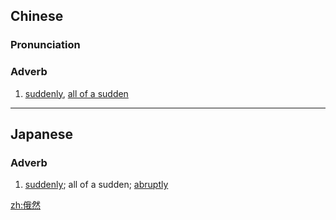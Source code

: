 ==Chinese==
{{zh-forms}}

===Pronunciation===
{{zh-pron
|m=érán
|c=ngo4 jin4
|cat=adv
}}

===Adverb===
{{zh-adv}}

# {{lb|zh|literary}} [[suddenly]], [[all of a sudden]]

----

==Japanese==
{{ja-kanjitab|が|ぜん|yomi=on}}

===Adverb===
{{ja-pos|adverb|がぜん}}

# [[suddenly]]; all of a sudden; [[abruptly]]

[[zh:俄然]]